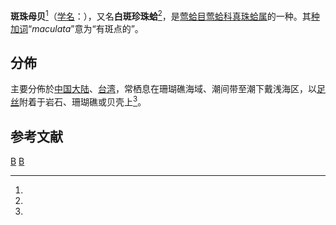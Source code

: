 {{Speciesbox 
| taxon = Pinctada maculata
| binomial_authority = Gould, 1850
| synonyms = 
}}

'''斑珠母贝'''<ref name="shell_2265" />（[[学名|学名]]：{{lang|la|'''''Pinctada maculata'''''}}），又名'''白斑珍珠蛤'''<ref name="TaiBNET_313530" />，是[[莺蛤目|莺蛤目]][[莺蛤科|莺蛤科]][[真珠蛤属|真珠蛤属]]的一种。其[[种加词|种加词]]“''maculata''”意为“有斑点的”。

==分佈==
主要分佈於[[中国大陆|中国大陆]]、[[台湾|台湾]]，常栖息在珊瑚礁海域、潮间带至潮下戴浅海区，以[[足丝|足丝]]附着于岩石、珊瑚礁或贝壳上<ref name="shell_2265" />。

==参考文献==
{{reflist |refs=
<ref name="shell_2265">{{cite web|url=http://shell.sinica.edu.tw/chinese/shellbase_detail.php?science_no=2265|title=国际贝库：斑珠母贝|publisher=台湾贝类资料库|accessdate=2009-08-11|archive-date=2016-03-04|archive-url=https://web.archive.org/web/20160304105816/http://shell.sinica.edu.tw/chinese/shellbase_detail.php?science_no=2265|dead-url=no}}</ref>
<ref name="TaiBNET_313530">{{TaiBNET| zh=白斑珍珠蛤 | id=313530 | binomial=Pinctada maculata | authority=Gould, 1850 | var= | accessdate=2013-01-24}}</ref>
}}

{{Taxonbar|from=Q14107196}}

[[Category:真珠蛤屬|B]]
[[Category:_1850年描述的动物|B]]